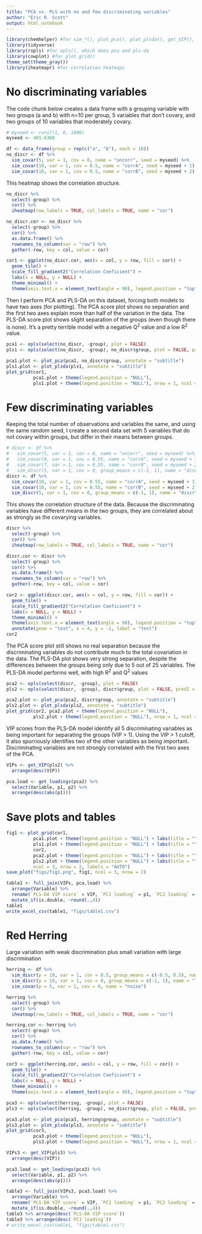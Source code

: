 ```yaml
---
title: "PCA vs. PLS with no and few discriminating variables"
author: "Eric R. Scott"
output: html_notebook
---
```

```r
library(chemhelper) #for sim_*(), plot_pca(), plot_plsda(), get_VIP(), and get_loadings()
library(tidyverse)
library(ropls) #for opls(), which does pca and pls-da
library(cowplot) #for plot_grid()
theme_set(theme_gray())
library(iheatmapr) #for correlation heatmaps
```

# No discriminating variables

The code chunk below creates a data frame with a grouping variable with two groups (a and b) with n=10 per group, 5 variables that don't covary, and two groups of 10 variables that moderately covary.

```r
# myseed <- runif(1, 0, 1000)
myseed <- 401.6368

df <- data_frame(group = rep(c("a", "b"), each = 10))
no_discr <- df %>%
  sim_covar(5, var = 1, cov = 0, name = "uncorr", seed = myseed) %>% 
  sim_covar(10, var = 1, cov = 0.5, name = "corrA", seed = myseed + 1) %>% 
  sim_covar(10, var = 1, cov = 0.5, name = "corrB", seed = myseed + 2)
```

This heatmap shows the correlation structure.

```r
no_discr %>% 
  select(-group) %>% 
  cor() %>% 
  iheatmap(row_labels = TRUE, col_labels = TRUE, name = "cor")
```
```r
no_discr.cor <- no_discr %>% 
  select(-group) %>% 
  cor() %>%
  as.data.frame() %>% 
  rownames_to_column(var = "row") %>% 
  gather(-row, key = col, value = cor)

cor1 <- ggplot(no_discr.cor, aes(x = col, y = row, fill = cor)) +
  geom_tile() +
  scale_fill_gradient2("Correlation Coeficient") +
  labs(x = NULL, y = NULL) +
  theme_minimal() +
  theme(axis.text.x = element_text(angle = 90), legend.position = "top")
```

Then I perform PCA and PLS-DA on this dataset, forcing both models to have two axes (for plotting).  The PCA score plot shows no separation and the first two axes explain more than half of the variation in the data.  The PLS-DA score plot shows slight separation of the groups (even though there is none).  It's a pretty terrible model with a negative Q^2^ value and a low R^2^ value.

```r
pca1 <- opls(select(no_discr, -group), plot = FALSE)
pls1 <- opls(select(no_discr, -group), no_discr$group, plot = FALSE, predI = 2, permI = 500)
```

```r
pca1.plot <- plot_pca(pca1, no_discr$group, annotate = "subtitle")
pls1.plot <- plot_plsda(pls1, annotate = "subtitle")
plot_grid(cor1,
          pca1.plot + theme(legend.position = "NULL"),
          pls1.plot + theme(legend.position = "NULL"), nrow = 1, ncol = 3)
```

# Few discriminating variables

Keeping the total number of observations and variables the same, and using the same random seed, I create a second data set with 5 variables that do not covary within groups, but differ in their means between groups.

```r
# discr <- df %>% 
#   sim_covar(5, var = 1, cov = 0, name = "uncorr", seed = myseed) %>% 
#   sim_covar(8, var = 1, cov = 0.55, name = "corrA", seed = myseed + 1) %>% 
#   sim_covar(7, var = 1, cov = 0.55, name = "corrB", seed = myseed + 2) %>% 
#   sim_discr(5, var = 1, cov = 0, group_means = c(-1, 1), name = "discr", seed = myseed + 3)
discr <- df %>% 
  sim_covar(10, var = 1, cov = 0.55, name = "corrA", seed = myseed + 1) %>% 
  sim_covar(10, var = 1, cov = 0.55, name = "corrB", seed = myseed + 2) %>% 
  sim_discr(5, var = 1, cov = 0, group_means = c(-1, 1), name = "discr", seed = myseed + 3)
```

This shows the correlation structure of the data.  Because the discriminating variables have different means in the two groups, they are correlated about as strongly as the covarying variables.

```r
discr %>% 
  select(-group) %>% 
  cor() %>% 
  iheatmap(row_labels = TRUE, col_labels = TRUE, name = "cor")
```
```r
discr.cor <- discr %>% 
  select(-group) %>% 
  cor() %>%
  as.data.frame() %>% 
  rownames_to_column(var = "row") %>% 
  gather(-row, key = col, value = cor)

cor2 <- ggplot(discr.cor, aes(x = col, y = row, fill = cor)) +
  geom_tile() +
  scale_fill_gradient2("Correlation Coeficient") +
  labs(x = NULL, y = NULL) +
  theme_minimal() +
  theme(axis.text.x = element_text(angle = 90), legend.position = "top") +
  annotate(geom = "text", x = 4, y = -1, label = "test")
cor2
```
The PCA score plot still shows no real separation because the discriminating variables do not contribute much to the total covariation in the data.  The PLS-DA plot shows very strong separation, despite the differences between the groups being only due to 5 out of 25 variables.  The PLS-DA model performs well, with high R^2^ and Q^2^ values

```r
pca2 <- opls(select(discr, -group), plot = FALSE)
pls2 <- opls(select(discr, -group), discr$group, plot = FALSE, predI = 2, permI = 500)
```

```r
pca2.plot <- plot_pca(pca2, discr$group, annotate = "subtitle")
pls2.plot <- plot_plsda(pls2, annotate = "subtitle")
plot_grid(cor2, pca2.plot + theme(legend.position = "NULL"),
          pls2.plot + theme(legend.position = "NULL"), nrow = 1, ncol = 3)
```

VIP scores from the PLS-DA model identify all 5 discriminating variables as being important for separating the groups (VIP > 1).  Using the VIP > 1 cutoff, it also spurriously identifies two of the other variables as being important.  Discriminating variables are not strongly correlated with the first two axes of the PCA.

```r
VIPs <- get_VIP(pls2) %>%
  arrange(desc(VIP))

pca.load <- get_loadings(pca2) %>%
  select(Variable, p1, p2) %>%
  arrange(desc(abs(p1)))
```

# Save plots and tables

```r
fig1 <- plot_grid(cor1,
          pca1.plot + theme(legend.position = "NULL") + labs(title = ""),
          pls1.plot + theme(legend.position = "NULL") + labs(title = ""),
          cor2,
          pca2.plot + theme(legend.position = "NULL") + labs(title = ""),
          pls2.plot + theme(legend.position = "NULL") + labs(title = ""),
          ncol = 3, nrow = 2, labels = "AUTO")
save_plot("figs/fig1.png", fig1, ncol = 3, nrow = 2)
```

```r
table1 <- full_join(VIPs, pca.load) %>%
  arrange(Variable) %>% 
  rename(`PLS-DA VIP score` = VIP, `PC1 loading` = p1, `PC2 loading` = p2) %>% 
  mutate_if(is.double, ~round(.,4))
table1
write_excel_csv(table1, "figs/table1.csv")
```

# Red Herring
Large variation with weak discrimination plus small variation with large discrimination

```r
herring <- df %>% 
  sim_discr(p = 10, var = 1, cov = 0.5, group_means = c(-0.5, 0.5), name = "highvar") %>% 
  sim_discr(p = 10, var = 1, cov = 0, group_means = c(-1, 1), name = "lowvar") %>% 
  sim_covar(p = 5, var = 1, cov = 0, name = "noise")
```

```r
herring %>% 
  select(-group) %>% 
  cor() %>% 
  iheatmap(row_labels = TRUE, col_labels = TRUE, name = "cor")
```
```r
herring.cor <- herring %>% 
  select(-group) %>% 
  cor() %>%
  as.data.frame() %>% 
  rownames_to_column(var = "row") %>% 
  gather(-row, key = col, value = cor)

cor3 <- ggplot(herring.cor, aes(x = col, y = row, fill = cor)) +
  geom_tile() +
  scale_fill_gradient2("Correlation Coeficient") +
  labs(x = NULL, y = NULL) +
  theme_minimal() +
  theme(axis.text.x = element_text(angle = 90), legend.position = "top")
```


```r
pca3 <- opls(select(herring, -group), plot = FALSE)
pls3 <- opls(select(herring, -group), no_discr$group, plot = FALSE, predI = 2, permI = 500)
```
```r
pca3.plot <- plot_pca(pca3, herring$group, annotate = "subtitle")
pls3.plot <- plot_plsda(pls3, annotate = "subtitle")
plot_grid(cor3,
          pca3.plot + theme(legend.position = "NULL"),
          pls3.plot + theme(legend.position = "NULL"), nrow = 1, ncol = 3)
```

```r
VIPs3 <- get_VIP(pls3) %>%
  arrange(desc(VIP))

pca3.load <- get_loadings(pca3) %>%
  select(Variable, p1, p2) %>%
  arrange(desc(abs(p1)))

table3 <- full_join(VIPs3, pca3.load) %>%
  arrange(Variable) %>% 
  rename(`PLS-DA VIP score` = VIP, `PC1 loading` = p1, `PC2 loading` = p2) %>% 
  mutate_if(is.double, ~round(.,4))
table3 %>% arrange(desc(`PLS-DA VIP score`))
table3 %>% arrange(desc(`PC1 loading`))
# write_excel_csv(table1, "figs/table1.csv")

```


